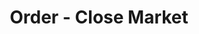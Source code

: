 ---
title: 'Order - Close Market'
openapi: '/en/api-reference/openapi-en.json POST /orders/closeMarket'
---